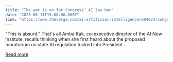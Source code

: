 ```yaml
---
title: "The war is on for Congress’ AI law ban"
date: "2025-06-11T15:00:00.000Z"
link: "https://www.theverge.com/ai-artificial-intelligence/684924/congress-big-beautiful-bill-state-ai-law-ban-pushback"
---
```


"This is absurd." 
That's all Amba Kak, co-executive director of the AI Now Institute, recalls thinking when she first heard about the proposed moratorium on state AI regulation tucked into President ...

[Read more](https://www.theverge.com/ai-artificial-intelligence/684924/congress-big-beautiful-bill-state-ai-law-ban-pushback)
